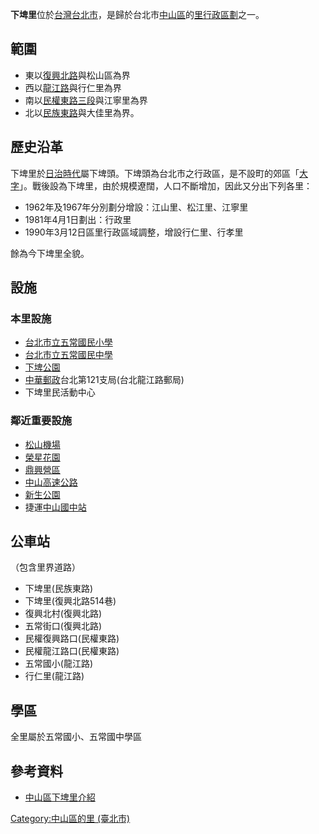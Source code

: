 {{Coord|25.040||N|121.322||E|display=title|region:TW}}
{{Infobox ROC Village or Li
| City/CountyName = 臺北市
| DivName         = 中山區
| Village/LiName  = 下埤
| Village/Li      = 里
| OldName         = 下埤頭
| AreaTotal       = 0.1855
| HouseholdTotal  = 2,801
| PopTotal        = 7,630
| YearMonth       = 2009年10月
| Male            = 3,588
| Female          = 4,042
| Head            = 施士凱
| Sub             = 21
| Website         = http://www.taipeilink.net/cgi-bin/SM_theme?page=43795b41
| Neighbors       = [[行仁里|行仁里]]、[[行孝里|行孝里]]、[[大佳里|大佳里]]、<br>-{[[江寧里|江寧里]]}-、-{[[江山里|江山里]]}-<br>[[松山區_(臺北市)|松山區]]：<br>[[民福里|民福里]]、[[民有里|民有里]]、[[精忠里|精忠里]]
| MapLocation     = XiaPi-Li in ZhongShan.png
| Address         = 龍江路429巷10號
| Phone           = 2-25183691
| DataSource      = 戶口資料：[http://www.czone.tcg.gov.tw/tp92-1/index.htm 台北市區里鄰電子地圖]
}}
'''下埤里'''位於[[台灣|台灣]][[台北市|台北市]]，是歸於台北市[[中山區_(臺北市)|中山區]]的[[里|里行政區劃]]之一。

==範圍==
*東以[[復興北路|復興北路]]與松山區為界
*西以[[龍江路|龍江路]]與行仁里為界
*南以[[民權東路|民權東路三段]]與江寧里為界
*北以[[民族東路|民族東路]]與大佳里為界。

==歷史沿革==
下埤里於[[台灣日治時期|日治時代]]屬下埤頭。下埤頭為台北市之行政區，是不設町的郊區「[[大字_(行政區劃)|大字]]」。戰後設為下埤里，由於規模遼闊，人口不斷增加，因此又分出下列各里：

*1962年及1967年分別劃分增設：江山里、松江里、江寧里
*1981年4月1日劃出：行政里
*1990年3月12日區里行政區域調整，增設行仁里、行孝里
餘為今下埤里全貌。

==設施==
===本里設施===
*[[台北市立五常國民小學|台北市立五常國民小學]]
*[[台北市立五常國民中學|台北市立五常國民中學]]
*[[下埤公園|下埤公園]]
*[[中華郵政|中華郵政]]台北第121支局(台北龍江路郵局)
*下埤里民活動中心
===鄰近重要設施===
*[[臺北松山機場|松山機場]]
*[[榮星花園|榮星花園]]
*[[鼎興營區|鼎興營區]]
*[[中山高速公路|中山高速公路]]
*[[新生公園|新生公園]]
*捷運[[中山國中站|中山國中站]]

==公車站==
（包含里界道路）
*下埤里(民族東路)
*下埤里(復興北路514巷)
*復興北村(復興北路)
*五常街口(復興北路)
*民權復興路口(民權東路)
*民權龍江路口(民權東路)
*五常國小(龍江路)
*行仁里(龍江路)

==學區==
全里屬於五常國小、五常國中學區

==參考資料==
*[https://web.archive.org/web/20091215223247/http://www.taipeilink.net/cgi-bin/SM_theme?page=43795b40 中山區下埤里介紹]

{{臺北市中山區}}

[[Category:中山區的里_(臺北市)|Category:中山區的里 (臺北市)]]